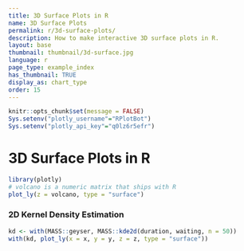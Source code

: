 ```yaml
---
title: 3D Surface Plots in R
name: 3D Surface Plots
permalink: r/3d-surface-plots/
description: How to make interactive 3D surface plots in R.
layout: base
thumbnail: thumbnail/3d-surface.jpg
language: r
page_type: example_index
has_thumbnail: TRUE
display_as: chart_type
order: 15
---
```


```r
knitr::opts_chunk$set(message = FALSE)
Sys.setenv("plotly_username"="RPlotBot")
Sys.setenv("plotly_api_key"="q0lz6r5efr")
```
# 3D Surface Plots in R

```r


library(plotly)
# volcano is a numeric matrix that ships with R
plot_ly(z = volcano, type = "surface")

```

### 2D Kernel Density Estimation

```r
kd <- with(MASS::geyser, MASS::kde2d(duration, waiting, n = 50))
with(kd, plot_ly(x = x, y = y, z = z, type = "surface"))
```
